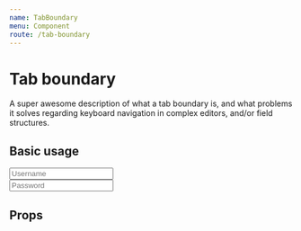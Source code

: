 ```yaml
---
name: TabBoundary
menu: Component
route: /tab-boundary
---
```


# Tab boundary

A super awesome description of what a tab boundary is, and what problems it solves
regarding keyboard navigation in complex editors, and/or field structures.

## Basic usage


<Playground>
    <TabBoundary>
        <Input autoComplete="off" name="username" placeholder="Username" />
        <br />
        <Input autoComplete="off" name="password" placeholder="Password" type="password" />
    </TabBoundary>
</Playground>

## Props

<Props of={TabBoundary} />
